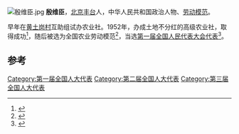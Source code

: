 [[File:殷维臣.jpg|thumb]]
'''殷维臣'''，[[北京|北京]][[丰台|丰台]]人，中华人民共和国政治人物、[[劳动模范|劳动模范]]。

早年在[[黄土岗村|黄土岗村]]互助组试办农业社。1952年，办成土地不分红的高级农业社，取得成功<ref>{{cite book|author=周鸿|title=北京社会主义革命与建设史|year=2000年|publisher=北京师范大学出版社|isbn=9787303055623|pages=190页}}</ref>，随后被选为全国农业劳动模范<ref>{{cite book|author=中共北京市丰台区委党史资料征集办公室|title=丰台在前进: 北京市丰台区1948年-2002年发展纪略|year=2003年|publisher=中共北京市丰台区委党史资料征集办公室|pages=33页}}</ref>，当选[[第一届全国人民代表大会代表名单|第一届全国人民代表大会代表]]<ref>{{cite news|title=周总理接见劳模殷维臣和青年代表侯隽|url=http://book.people.com.cn/GB/69399/107429/148730/8945507.html|accessdate=2014-02-06|newspaper=人民网|archive-date=2016-03-04|archive-url=https://web.archive.org/web/20160304070535/http://book.people.com.cn/GB/69399/107429/148730/8945507.html|dead-url=no}}</ref>。

==参考==
{{reflist}}
{{中国政治人物小作品}}
[[Category:第一届全国人大代表|Category:第一届全国人大代表]]
[[Category:第二届全国人大代表|Category:第二届全国人大代表]]
[[Category:第三届全国人大代表|Category:第三届全国人大代表]]